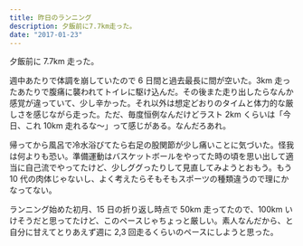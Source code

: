 ```yaml
---
title: 昨日のランニング
description: 夕飯前に7.7km走った。
date: "2017-01-23"
---
```


夕飯前に 7.7km 走った。

週中あたりで体調を崩していたので 6 日間と過去最長に間が空いた。3km 走ったあたりで腹痛に襲われてトイレに駆け込んだ。その後また走り出したらなんか感覚が違っていて、少し辛かった。それ以外は想定どおりのタイムと体力的な厳しさを感じながら走った。ただ、毎度恒例なんだけどラスト 2km くらいは「今日、これ 10km 走れるな〜」って感じがある。なんだろあれ。

帰ってから風呂で冷水浴びてたら右足の股関節が少し痛いことに気づいた。怪我は何よりも恐い。準備運動はバスケットボールをやってた時の頃を思い出して適当に自己流でやってたけど、少しググったりして見直してみようとおもう。もう 10 代の肉体じゃないし、よく考えたらそもそもスポーツの種類違うので理にかなってない。

ランニング始めた初月、15 日の折り返し時点で 50km 走ってたので、100km いけそうだと思ってたけど、このペースじゃちょっと厳しい。素人なんだから、と自分に甘えてとりあえず週に 2,3 回走るくらいのペースにしようと思った。
